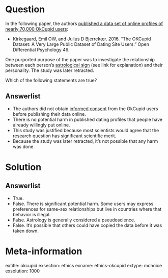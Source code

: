 Question
========

In the following paper, the authors [published a data set of online profiles of nearly 70,000 OkCupid users](https://fortune.com/2016/05/18/okcupid-data-research/):

- Kirkegaard, Emil OW, and Julius D Bjerrekær. 2016. “The OKCupid Dataset: A Very Large Public Dataset of Dating Site Users.” Open Differential Psychology 46.

One purported purpose of the paper was to investigate the relationship between each person's [astrological sign](https://en.wikipedia.org/wiki/Astrological_sign) (see link for explanation) and their personality. The study was later retracted. 

Which of the following statements are true?

Answerlist
----------
* The authors did not obtain [informed consent](https://en.wikipedia.org/wiki/Informed_consent) from the OkCupid users before publishing their data online.
* There is no potential harm in published dating profiles that people have already willingly put online.
* This study was justified because most scientists would agree that the research question has significant scientific merit. 
* Because the study was later retracted, it's not possible that any harm was done. 

Solution
========

Answerlist
----------
* True.
* False. There is significant potential harm. Some users may express preferences for same-sex relationships but live in countries where that behavior is illegal.
* False. Astrology is generally considered a pseudoscience. 
* False. It's possible that others could have copied the data before it was taken down.  

Meta-information
================
extitle: okcupid
exsection: ethics
exname: ethics-okcupid
extype: mchoice
exsolution: 1000
